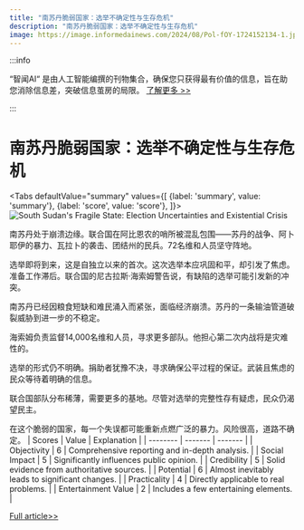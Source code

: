 ```yaml
---
title: "南苏丹脆弱国家：选举不确定性与生存危机"
description: "南苏丹脆弱国家：选举不确定性与生存危机"
image: https://image.informedainews.com/2024/08/Pol-fOY-1724152134-1.jpg
---
```



:::info

“智闻AI“ 是由人工智能编撰的刊物集合，确保您只获得最有价值的信息，旨在助您消除信息差，突破信息茧房的局限。  [了解更多 >>](/)

:::

# 南苏丹脆弱国家：选举不确定性与生存危机


<Tabs
	defaultValue="summary"
	values={[
	{label: 'summary', value: 'summary'},
	{label: 'score', value: 'score'},
]}>
<TabItem value="summary">
<img
  src="https://image.informedainews.com/2024/08/Pol-fOY-1724152134-1.jpg"
  alt="South Sudan's Fragile State: Election Uncertainties and Existential Crisis"
/>



南苏丹处于崩溃边缘。联合国在阿比恩农的哨所被混乱包围——苏丹的战争、阿卜耶伊的暴力、瓦拉卜的袭击、团结州的民兵。72名维和人员坚守阵地。

选举即将到来，这是自独立以来的首次。这次选举本应巩固和平，却引发了焦虑。准备工作滞后。联合国的尼古拉斯·海索姆警告说，有缺陷的选举可能引发新的冲突。

南苏丹已经因粮食短缺和难民涌入而紧张，面临经济崩溃。苏丹的一条输油管道破裂威胁到进一步的不稳定。

海索姆负责监督14,000名维和人员，寻求更多部队。他担心第二次内战将是灾难性的。

选举的形式仍不明确。捐助者犹豫不决，寻求确保公平过程的保证。武装且焦虑的民众等待着明确的信息。

联合国部队分布稀薄，需要更多的基地。尽管对选举的完整性存有疑虑，民众仍渴望民主。

在这个脆弱的国家，每一个失误都可能重新点燃广泛的暴力。风险很高，道路不确定。
</TabItem>
<TabItem value="score">
	| Scores     | Value   | Explanation |
	| -------- | ------- | ------- |
	| Objectivity  | 6    | Comprehensive reporting and in-depth analysis.    |
	| Social Impact | 5     | Significantly influences public opinion.    |
	| Credibility    | 5    | Solid evidence from authoritative sources.    |
	| Potential    | 6    | Almost inevitably leads to significant changes.    |
	| Practicality    | 4    | Directly applicable to real problems.    |
	| Entertainment Value    | 2    | Includes a few entertaining elements.    |
</TabItem>
</Tabs>

[Full article>>](https://www.theguardian.com/global-development/article/2024/aug/20/south-sudan-united-nations-warns-risk-wider-conflict-failure-prepare-elections)
